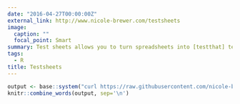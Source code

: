 ```yaml
---
date: "2016-04-27T00:00:00Z"
external_link: http://www.nicole-brewer.com/testsheets 
image:
  caption: ""
  focal_point: Smart
summary: Test sheets allows you to turn spreadsheets into [testthat] test cases via spreadsheets on Google Drive, or your local computer. Both Google Sheets and Excel spreadsheets are supported.
tags:
  - R
title: Testsheets
---
```


```r
output <- base::system("curl https://raw.githubusercontent.com/nicole-brewer/testsheets/master/README.md", intern = TRUE)
knitr::combine_words(output, sep='\n')
```